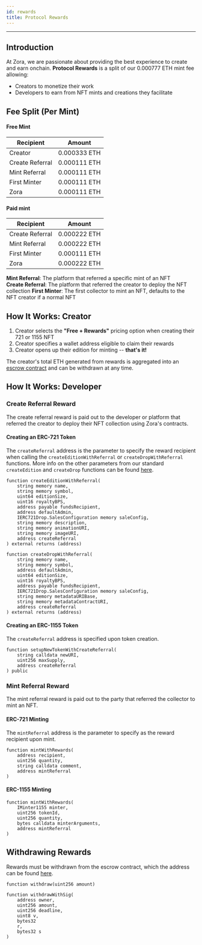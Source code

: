 ```yaml
---
id: rewards
title: Protocol Rewards
---
```


---

## Introduction

At Zora, we are passionate about providing the best experience to create and earn onchain.
**Protocol Rewards** is a split of our 0.000777 ETH mint fee allowing:

- Creators to monetize their work
- Developers to earn from NFT mints and creations they facilitate

## Fee Split (Per Mint)

#### Free Mint

| Recipient       | Amount       |
| --------------- | ------------ |
| Creator         | 0.000333 ETH |
| Create Referral | 0.000111 ETH |
| Mint Referral   | 0.000111 ETH |
| First Minter    | 0.000111 ETH |
| Zora            | 0.000111 ETH |

#### Paid mint

| Recipient       | Amount       |
| --------------- | ------------ |
| Create Referral | 0.000222 ETH |
| Mint Referral   | 0.000222 ETH |
| First Minter    | 0.000111 ETH |
| Zora            | 0.000222 ETH |

**Mint Referral**: The platform that referred a specific mint of an NFT  
**Create Referral**: The platform that referred the creator to deploy the NFT collection 
**First Minter**: The first collector to mint an NFT, defaults to the NFT creator if a normal NFT  

## How It Works: Creator

1. Creator selects the **"Free + Rewards"** pricing option when creating their 721 or 1155 NFT
2. Creator specifies a wallet address eligible to claim their rewards
3. Creator opens up their edition for minting -- **that's it!**

The creator's total ETH generated from rewards is aggregated into an [escrow contract](https://github.com/ourzora/protocol-rewards/blob/main/src/ProtocolRewards.sol) and can be withdrawn at any time.

## How It Works: Developer

### Create Referral Reward

The create referral reward is paid out to the developer or platform that referred the creator to deploy their NFT collection using Zora's contracts.

#### Creating an ERC-721 Token

The `createReferral` address is the parameter to specify the reward recipient when calling the `createEditionWithReferral` or `createDropWithReferral` functions. 
More info on the other parameters from our standard `createEdition` and `createDrop` functions can be found [here](./ZoraNFTCreator#creating-an-nft-contract).

```
function createEditionWithReferral(
    string memory name,
    string memory symbol,
    uint64 editionSize,
    uint16 royaltyBPS,
    address payable fundsRecipient,
    address defaultAdmin,
    IERC721Drop.SalesConfiguration memory saleConfig,
    string memory description,
    string memory animationURI,
    string memory imageURI,
    address createReferral
) external returns (address)
```

```
function createDropWithReferral(
    string memory name,
    string memory symbol,
    address defaultAdmin,
    uint64 editionSize,
    uint16 royaltyBPS,
    address payable fundsRecipient,
    IERC721Drop.SalesConfiguration memory saleConfig,
    string memory metadataURIBase,
    string memory metadataContractURI,
    address createReferral
) external returns (address)
```

#### Creating an ERC-1155 Token

The `createReferral` address is specified upon token creation.

```
function setupNewTokenWithCreateReferral(
    string calldata newURI,
    uint256 maxSupply,
    address createReferral
) public
```

### Mint Referral Reward

The mint referral reward is paid out to the party that referred the collector to mint an NFT.

#### ERC-721 Minting

The `mintReferral` address is the parameter to specify as the reward recipient upon mint.

```
function mintWithRewards(
    address recipient, 
    uint256 quantity, 
    string calldata comment, 
    address mintReferral
)
```

#### ERC-1155 Minting

```
function mintWithRewards(
    IMinter1155 minter,
    uint256 tokenId,
    uint256 quantity,
    bytes calldata minterArguments,
    address mintReferral
)
```

## Withdrawing Rewards
Rewards must be withdrawn from the escrow contract, which the address can be found [here](https://github.com/ourzora/protocol-rewards/tree/main/addresses).
```
function withdraw(uint256 amount)
```

```
function withdrawWithSig(
    address owner, 
    uint256 amount, 
    uint256 deadline, 
    uint8 v, 
    bytes32 
    r, 
    bytes32 s
)
```